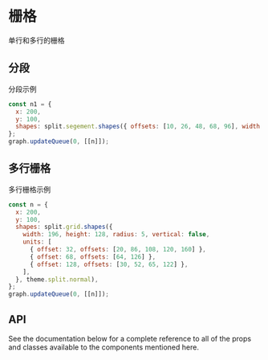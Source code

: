 # 栅格

单行和多行的栅格

## 分段

分段示例

```js
const n1 = {
  x: 200,
  y: 100,
  shapes: split.segement.shapes({ offsets: [10, 26, 48, 68, 96], width: 148, height: 40, radius: 5, vertical: false }, theme.split.normal),
};
graph.updateQueue(0, [[n]]);
```

<div id="ptySegementSplit"></div>

## 多行栅格

多行栅格示例

```js
const n = {
  x: 200,
  y: 100,
  shapes: split.grid.shapes({
    width: 196, height: 128, radius: 5, vertical: false,
    units: [
      { offset: 32, offsets: [20, 86, 108, 120, 160] },
      { offset: 68, offsets: [64, 126] },
      { offset: 128, offsets: [30, 52, 65, 122] },
    ],
  }, theme.split.normal),
};
graph.updateQueue(0, [[n]]);
```

<div id="ptyGridSplit"></div>

## API

See the documentation below for a complete reference to all of the props and classes available to the components mentioned here.
